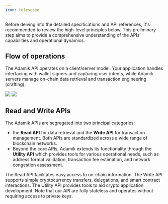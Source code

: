 ```yaml
---
icon: telescope
---
```


Before delving into the detailed specifications and API references, it's recommended to review the high-level principles below. This preliminary step aims to provide a comprehensive understanding of the APIs' capabilities and operational dynamics.

## Flow of operations

The Adamik API operates on a client/server model. 
Your application handles interfacing with wallet signers and capturing user intents, while Adamik servers manage on-chain data retrieval and transaction engineering (crafting).

<img className="block h-128 dark:hidden" src="images/operation_flow_light.png" />
<img className="hidden h-128 dark:block" src="images/operation_flow_dark.png" />

## Read and Write APIs


The Adamik APIs are segregated into two principal categories: 
- the **Read API** for data retrieval and the **Write API** for transaction management. Both APIs are standardized across a wide range of blockchain networks.
- Beyond the core APIs, Adamik extends its functionality through the **Utility API** which provides tools for various operational needs, such as address format validation, transaction fee estimation, and network congestion assessment.



<CardGroup cols={3}>
  <Card
    title="Read API"
    icon="readme"
    href="../api-reference/endpoint/get-apichains"
  >
The Read API facilitates easy access to on-chain information.
</Card>
  <Card
    title="Write API"
    icon="pen-to-square"
    href="../api-reference/endpoint/post-apitransactionencode"
  >
The Write API supports simple cryptocurrency transfers, delegations, and smart contract interactions.

  </Card>
  <Card
    title="Utility API"
    icon="gear"
    href="../api-reference/endpoint/post-apiaddressencode"
  >
The Utility API provides tools to aid crypto application development.
</Card>
</CardGroup>

<Info>
  Note that our API are fully stateless and operates without requiring access to private keys.
</Info>


